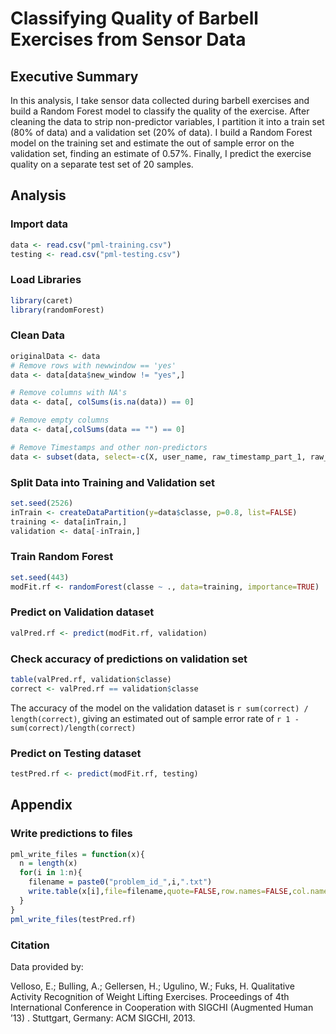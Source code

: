 # Classifying Quality of Barbell Exercises from Sensor Data

## Executive Summary
In this analysis, I take sensor data collected during barbell exercises and build a Random Forest model to classify the quality of the exercise. After cleaning the data to strip non-predictor variables, I partition it into a train set (80% of data) and a validation set (20% of data). I build a Random Forest model on the training set and estimate the out of sample error on the validation set, finding an estimate of 0.57%. Finally, I predict the exercise quality on a separate test set of 20 samples.

## Analysis

### Import data
```r
data <- read.csv("pml-training.csv")
testing <- read.csv("pml-testing.csv")
```

### Load Libraries
```r
library(caret)
library(randomForest)
```

### Clean Data
```r
originalData <- data
# Remove rows with newwindow == 'yes'
data <- data[data$new_window != "yes",]

# Remove columns with NA's
data <- data[, colSums(is.na(data)) == 0]

# Remove empty columns
data <- data[,colSums(data == "") == 0]

# Remove Timestamps and other non-predictors
data <- subset(data, select=-c(X, user_name, raw_timestamp_part_1, raw_timestamp_part_2, cvtd_timestamp, new_window, num_window))
```

### Split Data into Training and Validation set
```r
set.seed(2526)
inTrain <- createDataPartition(y=data$classe, p=0.8, list=FALSE)
training <- data[inTrain,]
validation <- data[-inTrain,]
```

### Train Random Forest
```r
set.seed(443)
modFit.rf <- randomForest(classe ~ ., data=training, importance=TRUE)
```

### Predict on Validation dataset
```r
valPred.rf <- predict(modFit.rf, validation)
```

### Check accuracy of predictions on validation set
```r
table(valPred.rf, validation$classe)
correct <- valPred.rf == validation$classe
```

The accuracy of the model on the validation dataset is `r sum(correct) / length(correct)`, giving an estimated out of sample error rate of `r 1 - sum(correct)/length(correct)`


### Predict on Testing dataset
```r
testPred.rf <- predict(modFit.rf, testing)
```


## Appendix


### Write predictions to files
```r
pml_write_files = function(x){
  n = length(x)
  for(i in 1:n){
    filename = paste0("problem_id_",i,".txt")
    write.table(x[i],file=filename,quote=FALSE,row.names=FALSE,col.names=FALSE)
  }
}
pml_write_files(testPred.rf)
```

### Citation
Data provided by: 

Velloso, E.; Bulling, A.; Gellersen, H.; Ugulino, W.; Fuks, H. Qualitative Activity Recognition of Weight Lifting Exercises. Proceedings of 4th International Conference in Cooperation with SIGCHI (Augmented Human '13) . Stuttgart, Germany: ACM SIGCHI, 2013.